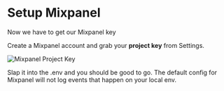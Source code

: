 
# Setup Mixpanel

Now we have to get our Mixpanel key

Create a Mixpanel account and grab your **project key** from Settings.

![Mixpanel Project Key](../public/mixpanel-key.png)

Slap it into the .env and you should be good to go. The default config for Mixpanel will not log events that happen on your local env.
